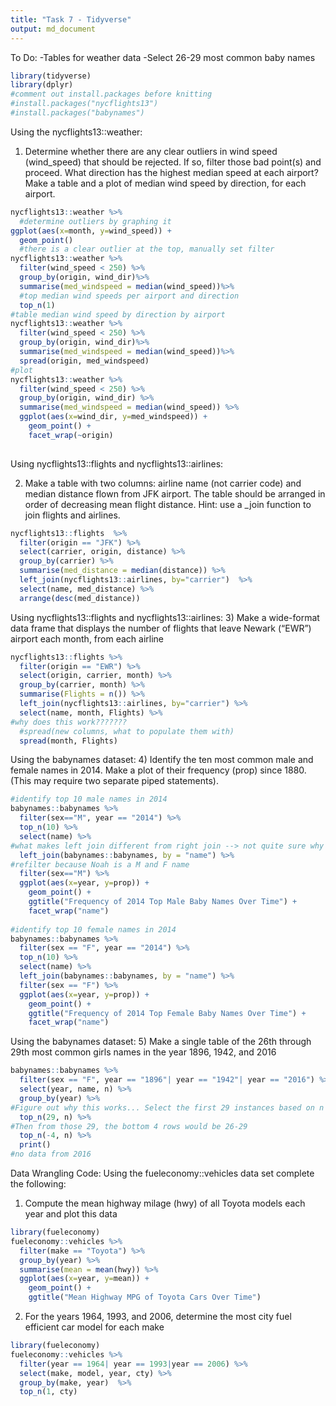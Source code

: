 ```yaml
---
title: "Task 7 - Tidyverse"
output: md_document
---
```

To Do:
-Tables for weather data
-Select 26-29 most common baby names

```r
library(tidyverse)
library(dplyr)
#comment out install.packages before knitting
#install.packages("nycflights13")
#install.packages("babynames")
```

Using the nycflights13::weather:

1) Determine whether there are any clear outliers in wind speed (wind_speed) that should be rejected. If so, filter those bad point(s) and proceed.
What direction has the highest median speed at each airport? Make a table and a plot of median wind speed by direction, for each airport. 
```r
nycflights13::weather %>%
  #determine outliers by graphing it
ggplot(aes(x=month, y=wind_speed)) +
  geom_point()
  #there is a clear outlier at the top, manually set filter
nycflights13::weather %>% 
  filter(wind_speed < 250) %>%
  group_by(origin, wind_dir)%>%
  summarise(med_windspeed = median(wind_speed))%>%
  #top median wind speeds per airport and direction
  top_n(1)
#table median wind speed by direction by airport
nycflights13::weather %>% 
  filter(wind_speed < 250) %>%
  group_by(origin, wind_dir)%>%
  summarise(med_windspeed = median(wind_speed))%>%
  spread(origin, med_windspeed)
#plot
nycflights13::weather %>%
  filter(wind_speed < 250) %>%
  group_by(origin, wind_dir) %>%
  summarise(med_windspeed = median(wind_speed)) %>%
  ggplot(aes(x=wind_dir, y=med_windspeed)) +
    geom_point() +
    facet_wrap(~origin)
  
```
Using nycflights13::flights and nycflights13::airlines:

2) Make a table with two columns: airline name (not carrier code) and median distance flown from JFK airport. The table should be arranged in order of decreasing mean flight distance. Hint: use a _join function to join flights and airlines.
```r
nycflights13::flights  %>%
  filter(origin == "JFK") %>%
  select(carrier, origin, distance) %>%
  group_by(carrier) %>%
  summarise(med_distance = median(distance)) %>%
  left_join(nycflights13::airlines, by="carrier")  %>%
  select(name, med_distance) %>%
  arrange(desc(med_distance))
```

Using nycflights13::flights and nycflights13::airlines:
3) Make a wide-format data frame that displays the number of flights that leave Newark ("EWR") airport each month, from each airline
```r
nycflights13::flights %>%
  filter(origin == "EWR") %>%
  select(origin, carrier, month) %>%
  group_by(carrier, month) %>%
  summarise(Flights = n()) %>%
  left_join(nycflights13::airlines, by="carrier") %>%
  select(name, month, Flights) %>%
#why does this work???????
  #spread(new columns, what to populate them with)
  spread(month, Flights)
```

Using the babynames dataset:
4) Identify the ten most common male and female names in 2014. Make a plot of their frequency (prop) since 1880. (This may require two separate piped statements).

```r
#identify top 10 male names in 2014
babynames::babynames %>%
  filter(sex=="M", year == "2014") %>%
  top_n(10) %>%
  select(name) %>%
#what makes left join different from right join --> not quite sure why this works but it does
  left_join(babynames::babynames, by = "name") %>%
#refilter because Noah is a M and F name
  filter(sex=="M") %>%
  ggplot(aes(x=year, y=prop)) +
    geom_point() +
    ggtitle("Frequency of 2014 Top Male Baby Names Over Time") +
    facet_wrap("name")
  
#identify top 10 female names in 2014
babynames::babynames %>%
  filter(sex == "F", year == "2014") %>%
  top_n(10) %>%
  select(name) %>%
  left_join(babynames::babynames, by = "name") %>%
  filter(sex == "F") %>%
  ggplot(aes(x=year, y=prop)) +
    geom_point() +
    ggtitle("Frequency of 2014 Top Female Baby Names Over Time") +
    facet_wrap("name")
```
Using the babynames dataset:
5) Make a single table of the 26th through 29th most common girls names in the year 1896, 1942, and 2016
```r
babynames::babynames %>%
  filter(sex == "F", year == "1896"| year == "1942"| year == "2016") %>%
  select(year, name, n) %>%
  group_by(year) %>%
#Figure out why this works... Select the first 29 instances based on n
  top_n(29, n) %>%
#Then from those 29, the bottom 4 rows would be 26-29
  top_n(-4, n) %>%
  print()
#no data from 2016
```

Data Wrangling Code:
Using the fueleconomy::vehicles data set complete the following:

1) Compute the mean highway milage (hwy) of all Toyota models each year and plot this data
```r
library(fueleconomy)
fueleconomy::vehicles %>%
  filter(make == "Toyota") %>%
  group_by(year) %>%
  summarise(mean = mean(hwy)) %>%
  ggplot(aes(x=year, y=mean)) +
    geom_point() +
    ggtitle("Mean Highway MPG of Toyota Cars Over Time")
```
2) For the years 1964, 1993, and 2006, determine the most city fuel efficient car model for each make
```r
library(fueleconomy)
fueleconomy::vehicles %>%
  filter(year == 1964| year == 1993|year == 2006) %>%
  select(make, model, year, cty) %>%
  group_by(make, year)  %>%
  top_n(1, cty)
```

